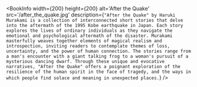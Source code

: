 
<BookInfo
  width={200}
  height={200}
  alt='After the Quake'
  src='/after_the_quake.jpg'
  description={`"After the Quake" by Haruki Murakami is a collection of interconnected short stories that delve into the aftermath of the 1995 Kobe earthquake in Japan. Each story explores the lives of ordinary individuals as they navigate the emotional and psychological aftermath of the disaster. Murakami masterfully weaves together elements of magical realism and introspection, inviting readers to contemplate themes of loss, uncertainty, and the power of human connection. The stories range from a man's encounter with a giant talking frog to a woman's pursuit of a mysterious dancing dwarf. Through these unique and evocative narratives, "After the Quake" offers a poignant exploration of the resilience of the human spirit in the face of tragedy, and the ways in which people find solace and meaning in unexpected places.`}
/>

